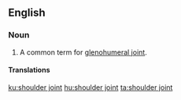 ==English==

===Noun===
{{en-noun|head=[[shoulder]] [[joint]]}}

# A common term for [[glenohumeral joint]].

====Translations====
{{trans-see|glenohumeral joint}}

[[ku:shoulder joint]]
[[hu:shoulder joint]]
[[ta:shoulder joint]]